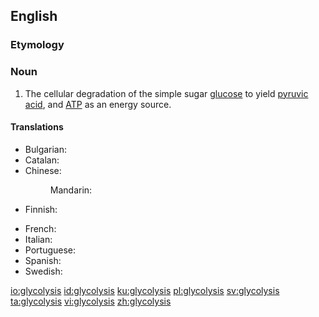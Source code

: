 ==English==
{{wikipedia}}

===Etymology===
{{confix|glyco|lysis|lang=en}}

===Noun===
{{en-noun|-|glycolyses}}

# {{context|biology|lang=en}} The cellular degradation of the simple sugar [[glucose]] to yield [[pyruvic acid]], and [[ATP]] as an energy source.

====Translations====
{{trans-top|cellular degradation of glucose}}
* Bulgarian: {{t|bg|глюкоза|f}}
* Catalan: {{t|ca|glicòlisi|f}}
* Chinese:
*: Mandarin: {{t+|cmn|糖酵解|tr=tángjiàojiě|sc=Hani}}
* Finnish: {{t+|fi|glykolyysi}}
{{trans-mid}}
* French: {{t+|fr|glycolyse|f}}
* Italian: {{t+|it|glicolisi|f}}
* Portuguese: {{t+|pt|glicólise|f}}
* Spanish: {{t|es|glicólisis|f}}
* Swedish: {{t+|sv|glykolys}}
{{trans-bottom}}

[[io:glycolysis]]
[[id:glycolysis]]
[[ku:glycolysis]]
[[pl:glycolysis]]
[[sv:glycolysis]]
[[ta:glycolysis]]
[[vi:glycolysis]]
[[zh:glycolysis]]